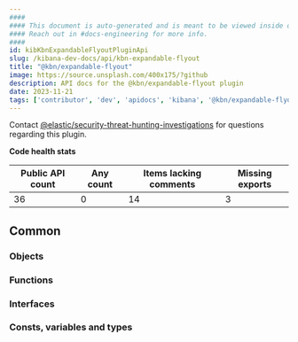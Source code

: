 ```yaml
---
####
#### This document is auto-generated and is meant to be viewed inside our experimental, new docs system.
#### Reach out in #docs-engineering for more info.
####
id: kibKbnExpandableFlyoutPluginApi
slug: /kibana-dev-docs/api/kbn-expandable-flyout
title: "@kbn/expandable-flyout"
image: https://source.unsplash.com/400x175/?github
description: API docs for the @kbn/expandable-flyout plugin
date: 2023-11-21
tags: ['contributor', 'dev', 'apidocs', 'kibana', '@kbn/expandable-flyout']
---
```




Contact [@elastic/security-threat-hunting-investigations](https://github.com/orgs/elastic/teams/security-threat-hunting-investigations) for questions regarding this plugin.

**Code health stats**

| Public API count  | Any count | Items lacking comments | Missing exports |
|-------------------|-----------|------------------------|-----------------|
| 36 | 0 | 14 | 3 |

## Common

### Objects
<DocDefinitionList data={kbnExpandableFlyoutObj.common.objects}/>

### Functions
<DocDefinitionList data={kbnExpandableFlyoutObj.common.functions}/>

### Interfaces
<DocDefinitionList data={kbnExpandableFlyoutObj.common.interfaces}/>

### Consts, variables and types
<DocDefinitionList data={kbnExpandableFlyoutObj.common.misc}/>

